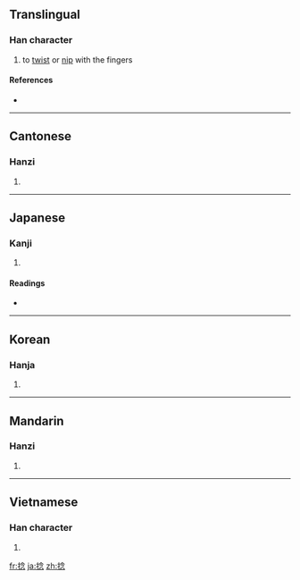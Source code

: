 ==Translingual==

===Han character===
{{Han char|rn=64|rad=手|as=08|sn=11|four=5803<sub>2</sub>|canj=手人戈心 (QOIP)}}

# to [[twist]] or [[nip]] with the fingers

====References====
* {{Han ref|kx=0435.300|dkj=12222|dj=0785.120|hdz=31901.030|uh=637B|ud=25467|bh=B1C9|bd=45513}}

----

==Cantonese==

===Hanzi===
{{yue-hanzi|jyut=|y=nim2, nip6}}

# {{defn|Cantonese|sort=手08}}

----

==Japanese==

===Kanji===
{{ja-kanji|grade=|rs=手08}}

# {{defn|Japanese|sort=手08}}

====Readings====
* {{ja-readings|on=[[ねん]] (nen), [[じょう]] (jō)|kun=[[ひねる]] (hineru), [[ねじる]] (nejiru), [[よじる]] (yojiru)}}

----

==Korean==

===Hanja===
{{ko-hanja|hangeul=념>염, 녑>엽|eumhun=|rv=nyeom>yeom, nyeop>yeop|mr=nyŏm>yŏm, nyŏp>yŏp|y=nyem>yem, nyep>yep}}

# {{defn|Korean|sort=手08}}

----

==Mandarin==

===Hanzi===
{{cmn-hanzi|pin=[[niǎn]] ([[nian3]])|wg=nien<sup>3</sup>}}

# {{defn|Mandarin|sort=手08}}

----

==Vietnamese==

===Han character===
{{vi-hantu|[[niệp]], [[nạm]], [[nắm]], [[ném]], [[niết]], [[niệm]], [[niêm]], [[núm]]|rs=手08}}

# {{defn|Vietnamese|sort=手08}}

[[fr:捻]]
[[ja:捻]]
[[zh:捻]]